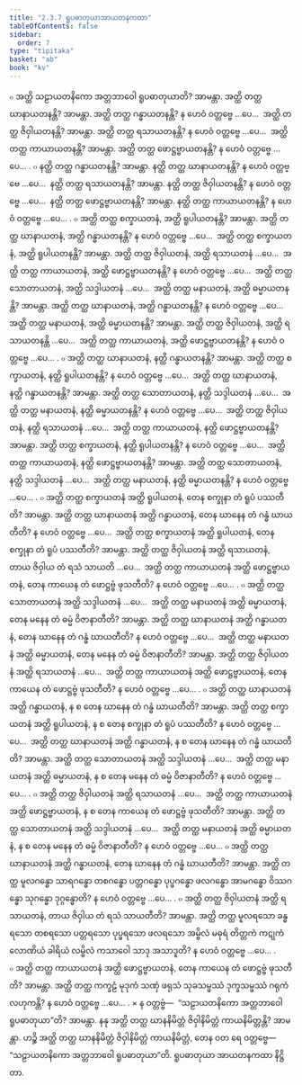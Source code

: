 ```yaml
---
title: "2.3.7 ရူပဓာတုယာအာယတနကထာ"
tableOfContents: false
sidebar:
  order: 7
type: "tipitaka"
basket: "ab"
book: "kv"
---
```



<DynamicBreadcrumb />

<Division number="519" book="kv" e="ch" v="32" p="278">

<Paragraph number="1765" book="kv">
๐ အတ္ထိ သဠာယတနိကော အတ္တဘာဝေါ ရူပဓာတုယာတိ? အာမန္တာ. အတ္ထိ တတ္ထ ဃာနာယတနန္တိ? အာမန္တာ. အတ္ထိ တတ္ထ ဂန္ဓာယတနန္တိ? န ဟေဝံ ဝတ္တဗ္ဗေ …ပေ…  အတ္ထိ တတ္ထ ဇိဝှါယတနန္တိ? အာမန္တာ. အတ္ထိ တတ္ထ ရသာယတနန္တိ? န ဟေဝံ ဝတ္တဗ္ဗေ …ပေ…  အတ္ထိ တတ္ထ ကာယာယတနန္တိ? အာမန္တာ. အတ္ထိ တတ္ထ ဖောဋ္ဌဗ္ဗာယတနန္တိ? န ဟေဝံ ဝတ္တဗ္ဗေ …ပေ… .
</Paragraph>

<Paragraph number="1766" book="kv">
๐ နတ္ထိ တတ္ထ ဂန္ဓာယတနန္တိ? အာမန္တာ. နတ္ထိ တတ္ထ ဃာနာယတနန္တိ? န ဟေဝံ ဝတ္တဗ္ဗေ …ပေ…  နတ္ထိ တတ္ထ ရသာယတနန္တိ? အာမန္တာ. နတ္ထိ တတ္ထ ဇိဝှါယတနန္တိ? န ဟေဝံ ဝတ္တဗ္ဗေ …ပေ…  နတ္ထိ တတ္ထ ဖောဋ္ဌဗ္ဗာယတနန္တိ? အာမန္တာ. နတ္ထိ တတ္ထ ကာယာယတနန္တိ? န ဟေဝံ ဝတ္တဗ္ဗေ …ပေ… .
</Paragraph>

</Division>
<Division number="520" book="kv" e="ch" v="32" p="278">

<Paragraph number="1767" book="kv">
๐ အတ္ထိ တတ္ထ စက္ခာယတနံ, အတ္ထိ ရူပါယတနန္တိ? အာမန္တာ. အတ္ထိ တတ္ထ ဃာနာယတနံ, အတ္ထိ ဂန္ဓာယတနန္တိ? န ဟေဝံ ဝတ္တဗ္ဗေ …ပေ…  အတ္ထိ တတ္ထ စက္ခာယတနံ, အတ္ထိ ရူပါယတနန္တိ? အာမန္တာ. အတ္ထိ တတ္ထ ဇိဝှါယတနံ, အတ္ထိ ရသာယတနံ …ပေ…  အတ္ထိ တတ္ထ ကာယာယတနံ, အတ္ထိ ဖောဋ္ဌဗ္ဗာယတနန္တိ? န ဟေဝံ ဝတ္တဗ္ဗေ …ပေ…  အတ္ထိ တတ္ထ သောတာယတနံ, အတ္ထိ သဒ္ဒါယတနံ …ပေ…  အတ္ထိ တတ္ထ မနာယတနံ, အတ္ထိ ဓမ္မာယတနန္တိ? အာမန္တာ. အတ္ထိ တတ္ထ ဃာနာယတနံ, အတ္ထိ ဂန္ဓာယတနန္တိ? န ဟေဝံ ဝတ္တဗ္ဗေ …ပေ…  အတ္ထိ တတ္ထ မနာယတနံ, အတ္ထိ ဓမ္မာယတနန္တိ? အာမန္တာ. အတ္ထိ တတ္ထ ဇိဝှါယတနံ, အတ္ထိ ရသာယတနန္တိ …ပေ…  အတ္ထိ တတ္ထ ကာယာယတနံ, အတ္ထိ ဖောဋ္ဌဗ္ဗာယတနန္တိ? န ဟေဝံ ဝတ္တဗ္ဗေ …ပေ… .
</Paragraph>

<Paragraph number="1768" book="kv">
๐ အတ္ထိ တတ္ထ ဃာနာယတနံ, နတ္ထိ ဂန္ဓာယတနန္တိ? အာမန္တာ. အတ္ထိ တတ္ထ စက္ခာယတနံ, နတ္ထိ ရူပါယတနန္တိ? န ဟေဝံ ဝတ္တဗ္ဗေ …ပေ…  အတ္ထိ တတ္ထ ဃာနာယတနံ, နတ္ထိ ဂန္ဓာယတနန္တိ? အာမန္တာ. အတ္ထိ တတ္ထ သောတာယတနံ, နတ္ထိ သဒ္ဒါယတနံ …ပေ…  အတ္ထိ တတ္ထ မနာယတနံ, နတ္ထိ ဓမ္မာယတနန္တိ? န ဟေဝံ ဝတ္တဗ္ဗေ …ပေ…  အတ္ထိ တတ္ထ ဇိဝှါယတနံ, နတ္ထိ ရသာယတနံ …ပေ…  အတ္ထိ တတ္ထ ကာယာယတနံ, နတ္ထိ ဖောဋ္ဌဗ္ဗာယတနန္တိ? အာမန္တာ. အတ္ထိ တတ္ထ စက္ခာယတနံ, နတ္ထိ ရူပါယတနန္တိ? န ဟေဝံ ဝတ္တဗ္ဗေ …ပေ…  အတ္ထိ တတ္ထ ကာယာယတနံ, နတ္ထိ ဖောဋ္ဌဗ္ဗာယတနန္တိ? အာမန္တာ. အတ္ထိ တတ္ထ သောတာယတနံ, နတ္ထိ သဒ္ဒါယတနံ …ပေ…  အတ္ထိ တတ္ထ မနာယတနံ, နတ္ထိ ဓမ္မာယတနန္တိ? န ဟေဝံ ဝတ္တဗ္ဗေ …ပေ… .
</Paragraph>

</Division>
<Division number="521" book="kv" e="ch" v="32" p="279">

<Paragraph number="1769" book="kv">
๐ အတ္ထိ တတ္ထ စက္ခာယတနံ အတ္ထိ ရူပါယတနံ, တေန စက္ခုနာ တံ ရူပံ ပဿတီတိ? အာမန္တာ. အတ္ထိ တတ္ထ ဃာနာယတနံ အတ္ထိ ဂန္ဓာယတနံ, တေန ဃာနေန တံ ဂန္ဓံ ဃာယတီတိ? န ဟေဝံ ဝတ္တဗ္ဗေ …ပေ…  အတ္ထိ တတ္ထ စက္ခာယတနံ အတ္ထိ ရူပါယတနံ, တေန စက္ခုနာ တံ ရူပံ ပဿတီတိ? အာမန္တာ. အတ္ထိ တတ္ထ ဇိဝှါယတနံ အတ္ထိ ရသာယတနံ, တာယ ဇိဝှါယ တံ ရသံ သာယတိ …ပေ…  အတ္ထိ တတ္ထ ကာယာယတနံ အတ္ထိ ဖောဋ္ဌဗ္ဗာယတနံ, တေန ကာယေန တံ ဖောဋ္ဌဗ္ဗံ ဖုသတီတိ? န ဟေဝံ ဝတ္တဗ္ဗေ …ပေ… .
</Paragraph>

<Paragraph number="1770" book="kv">
๐ အတ္ထိ တတ္ထ သောတာယတနံ အတ္ထိ သဒ္ဒါယတနံ …ပေ…  အတ္ထိ တတ္ထ မနာယတနံ အတ္ထိ ဓမ္မာယတနံ, တေန မနေန တံ ဓမ္မံ ဝိဇာနာတီတိ? အာမန္တာ. အတ္ထိ တတ္ထ ဃာနာယတနံ အတ္ထိ ဂန္ဓာယတနံ, တေန ဃာနေန တံ ဂန္ဓံ ဃာယတီတိ? န ဟေဝံ ဝတ္တဗ္ဗေ …ပေ…  အတ္ထိ တတ္ထ မနာယတနံ အတ္ထိ ဓမ္မာယတနံ, တေန မနေန တံ ဓမ္မံ ဝိဇာနာတီတိ? အာမန္တာ. အတ္ထိ တတ္ထ ဇိဝှါယတနံ အတ္ထိ ရသာယတနံ …ပေ…  အတ္ထိ တတ္ထ ကာယာယတနံ အတ္ထိ ဖောဋ္ဌဗ္ဗာယတနံ, တေန ကာယေန တံ ဖောဋ္ဌဗ္ဗံ ဖုသတီတိ? န ဟေဝံ ဝတ္တဗ္ဗေ …ပေ… .
</Paragraph>

<Paragraph number="1771" book="kv">
๐ အတ္ထိ တတ္ထ ဃာနာယတနံ အတ္ထိ ဂန္ဓာယတနံ, န စ တေန ဃာနေန တံ ဂန္ဓံ ဃာယတီတိ? အာမန္တာ. အတ္ထိ တတ္ထ စက္ခာယတနံ အတ္ထိ ရူပါယတနံ, န စ တေန စက္ခုနာ တံ ရူပံ ပဿတီတိ? န ဟေဝံ ဝတ္တဗ္ဗေ …ပေ…  အတ္ထိ တတ္ထ ဃာနာယတနံ အတ္ထိ ဂန္ဓာယတနံ, န စ တေန ဃာနေန တံ ဂန္ဓံ ဃာယတီတိ? အာမန္တာ. အတ္ထိ တတ္ထ သောတာယတနံ အတ္ထိ သဒ္ဒါယတနံ …ပေ…  အတ္ထိ တတ္ထ မနာယတနံ အတ္ထိ ဓမ္မာယတနံ, န စ တေန မနေန တံ ဓမ္မံ ဝိဇာနာတီတိ? န ဟေဝံ ဝတ္တဗ္ဗေ …ပေ… .
</Paragraph>

<Paragraph number="1772" book="kv">
๐ အတ္ထိ တတ္ထ ဇိဝှါယတနံ အတ္ထိ ရသာယတနံ …ပေ…  အတ္ထိ တတ္ထ ကာယာယတနံ အတ္ထိ ဖောဋ္ဌဗ္ဗာယတနံ, န စ တေန ကာယေန တံ ဖောဋ္ဌဗ္ဗံ ဖုသတီတိ? အာမန္တာ. အတ္ထိ တတ္ထ သောတာယတနံ အတ္ထိ သဒ္ဒါယတနံ …ပေ…  အတ္ထိ တတ္ထ မနာယတနံ အတ္ထိ ဓမ္မာယတနံ, န စ တေန မနေန တံ ဓမ္မံ ဝိဇာနာတီတိ? န ဟေဝံ ဝတ္တဗ္ဗေ …ပေ…
</Paragraph>

</Division>
<Division number="522" book="kv" e="ch" v="32" p="280">

<Paragraph number="1773" book="kv">
๐ အတ္ထိ တတ္ထ ဃာနာယတနံ အတ္ထိ ဂန္ဓာယတနံ, တေန ဃာနေန တံ ဂန္ဓံ ဃာယတီတိ? အာမန္တာ. အတ္ထိ တတ္ထ မူလဂန္ဓော သာရဂန္ဓော တစဂန္ဓော ပတ္တဂန္ဓော ပုပ္ဖဂန္ဓော ဖလဂန္ဓော အာမဂန္ဓော ဝိဿဂန္ဓော သုဂန္ဓော ဒုဂ္ဂန္ဓောတိ? န ဟေဝံ ဝတ္တဗ္ဗေ …ပေ… .
</Paragraph>

<Paragraph number="1774" book="kv">
๐ အတ္ထိ တတ္ထ ဇိဝှါယတနံ အတ္ထိ ရသာယတနံ, တာယ ဇိဝှါယ တံ ရသံ သာယတီတိ? အာမန္တာ. အတ္ထိ တတ္ထ မူလရသော ခန္ဓရသော တစရသော ပတ္တရသော ပုပ္ဖရသော ဖလရသော အမ္ဗိလံ မဓုရံ တိတ္တကံ ကဋုကံ လောဏိယံ ခါရိယံ လမ္ဗိလံ ကသာဝေါ သာဒု အသာဒူတိ? န ဟေဝံ ဝတ္တဗ္ဗေ …ပေ… .
</Paragraph>

<Paragraph number="1775" book="kv">
๐ အတ္ထိ တတ္ထ ကာယာယတနံ အတ္ထိ ဖောဋ္ဌဗ္ဗာယတနံ, တေန ကာယေန တံ ဖောဋ္ဌဗ္ဗံ ဖုသတီတိ? အာမန္တာ. အတ္ထိ တတ္ထ ကက္ခဠံ မုဒုကံ သဏှံ ဖရုသံ သုခသမ္ဖဿံ ဒုက္ခသမ္ဖဿံ ဂရုကံ လဟုကန္တိ? န ဟေဝံ ဝတ္တဗ္ဗေ …ပေ… .
</Paragraph>

</Division>
<Division number="523" book="kv" e="ch" v="32" p="280">

<Paragraph number="1776" book="kv">
× န ဝတ္တဗ္ဗံ—  “သဠာယတနိကော အတ္တဘာဝေါ ရူပဓာတုယာ”တိ? အာမန္တာ. နနု အတ္ထိ တတ္ထ ဃာနနိမိတ္တံ ဇိဝှါနိမိတ္တံ ကာယနိမိတ္တန္တိ? အာမန္တာ. ဟဉ္စိ အတ္ထိ တတ္ထ ဃာနနိမိတ္တံ ဇိဝှါနိမိတ္တံ ကာယနိမိတ္တံ, တေန ဝတ ရေ ဝတ္တဗ္ဗေ—  “သဠာယတနိကော အတ္တဘာဝေါ ရူပဓာတုယာ”တိ.

</Paragraph>
</Division>

<Paragraph number="1777" type="center" book="kv">
ရူပဓာတုယာ အာယတနကထာ နိဋ္ဌိတာ.
</Paragraph>